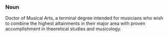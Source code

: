===Noun===

Doctor of Musical Arts, a terminal degree intended for musicians who wish to combine the highest attainments in their major area with proven accomplishment in theoretical studies and musicology.